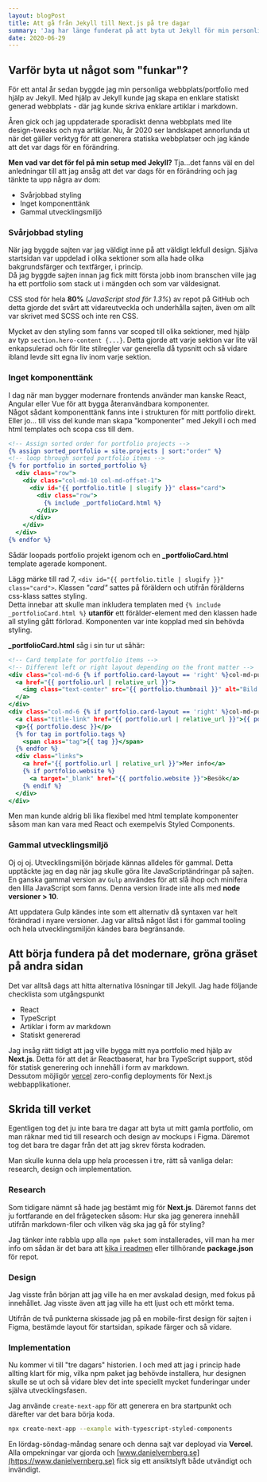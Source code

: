 ```yaml
---
layout: blogPost
title: Att gå från Jekyll till Next.js på tre dagar
summary: 'Jag har länge funderat på att byta ut Jekyll för min personliga sajt. Efter en del research och funderingar var det görbart på tre dagar.'
date: 2020-06-29
---
```


## Varför byta ut något som "funkar"?
För ett antal år sedan byggde jag min personliga webbplats/portfolio med hjälp av Jekyll. Med hjälp av Jekyll kunde jag skapa en enklare statiskt generad webbplats - där jag kunde skriva enklare artiklar i markdown.   

Åren gick och jag uppdaterade sporadiskt denna webbplats med lite design-tweaks och nya artiklar. Nu, år 2020 ser landskapet annorlunda ut när det gäller verktyg för att generera statiska webbplatser och jag kände att det var dags för en förändring.

**Men vad var det för fel på min setup med Jekyll?** Tja...det fanns väl en del anledningar till att jag ansåg att det var dags för en förändring och jag tänkte ta upp några av dom:
* Svårjobbad styling
* Inget komponenttänk
* Gammal utvecklingsmiljö

### Svårjobbad styling

När jag byggde sajten var jag väldigt inne på att väldigt lekfull design. Själva startsidan var uppdelad i olika sektioner som alla hade olika bakgrundsfärger och textfärger, i princip.   
Då jag byggde sajten innan jag fick mitt första jobb inom branschen ville jag ha ett portfolio som stack ut i mängden och som var väldesignat. 

CSS stod för hela **80%** (*JavaScript stod för 1.3%*) av repot på GitHub och detta gjorde det svårt att vidareutveckla och underhålla sajten, även om allt var skrivet med SCSS och inte ren CSS.

Mycket av den styling som fanns var scoped till olika sektioner, med hjälp av typ `section.hero-content {...}`. Detta gjorde att varje sektion var lite väl enkapsulerad och för lite stilregler var generella då typsnitt och så vidare ibland levde sitt egna liv inom varje sektion.

### Inget komponenttänk

I dag när man bygger modernare frontends använder man kanske React, Angular eller Vue för att bygga återanvändbara komponenter.  
Något sådant komponenttänk fanns inte i strukturen för mitt portfolio direkt. Eller jo... till viss del kunde man skapa "komponenter" med Jekyll i och med html templates och scopa css till dem.

```html{7}:_includes/sections/projects.html
<!-- Assign sorted order for portfolio projects -->
{% assign sorted_portfolio = site.projects | sort:"order" %}
<!-- loop through sorted portfolio items -->
{% for portfolio in sorted_portfolio %}
  <div class="row">
    <div class="col-md-10 col-md-offset-1">
      <div id="{{ portfolio.title | slugify }}" class="card">
        <div class="row">
          {% include _portfolioCard.html %}
        </div>
      </div>
    </div>
  </div>
{% endfor %}
```

Sådär loopads portfolio projekt igenom och en **_portfolioCard.html** template agerade komponent.

Lägg märke till rad 7, `<div id="{{ portfolio.title | slugify }}" class="card">`. Klassen *"card"* sattes på föräldern och utifrån förälderns css-klass sattes styling.   
Detta innebar att skulle man inkludera templaten med `{% include _portfolioCard.html %}` **utanför** ett förälder-element med den klassen hade all styling gått förlorad. Komponenten var inte kopplad med sin behövda styling.

**_portfolioCard.html** såg i sin tur ut såhär:

```html:_includes/_portfolioCard.html
<!-- Card template for portfolio items -->
<!-- Different left or right layout depending on the front matter -->
<div class="col-md-6 {% if portfolio.card-layout == 'right' %}col-md-push-6{% endif %}">
  <a href="{{ portfolio.url | relative_url }}">
    <img class="text-center" src="{{ portfolio.thumbnail }}" alt="Bild på {{ portfolio.title }}">
  </a>
</div>
<div class="col-md-6 {% if portfolio.card-layout == 'right' %}col-md-pull-6{% endif %}">
  <a class="title-link" href="{{ portfolio.url | relative_url }}">{{ portfolio.title | escape }}</a>
  <p>{{ portfolio.desc }}</p>
  {% for tag in portfolio.tags %}
    <span class="tag">{{ tag }}</span>
  {% endfor %}
  <div class="links">
    <a href="{{ portfolio.url | relative_url }}">Mer info</a>
    {% if portfolio.website %}
      <a target="_blank" href="{{ portfolio.website }}">Besök</a>
    {% endif %}
  </div>
</div>
```

Men man kunde aldrig bli lika flexibel med html template komponenter såsom man kan vara med React och exempelvis Styled Components.

### Gammal utvecklingsmiljö

Oj oj oj. Utvecklingsmiljön började kännas alldeles för gammal. Detta upptäckte jag en dag när jag skulle göra lite JavaScriptändringar på sajten.   
En ganska gammal version av `Gulp` användes för att slå ihop och minifera den lilla JavaScript som fanns. Denna version lirade inte alls med **node versioner > 10**.   

Att uppdatera Gulp kändes inte som ett alternativ då syntaxen var helt förändrad i nyare versioner. Jag var alltså något låst i för gammal tooling och hela utvecklingsmiljön kändes bara begränsande. 

## Att börja fundera på det modernare, gröna gräset på andra sidan

Det var alltså dags att hitta alternativa lösningar till Jekyll. Jag hade följande checklista som utgångspunkt

* React
* TypeScript
* Artiklar i form av markdown
* Statiskt genererad

Jag insåg rätt tidigt att jag ville bygga mitt nya portfolio med hjälp av **Next.js**. Detta för att det är Reactbaserat, har bra TypeScript support, stöd för statisk generering och innehåll i form av markdown.   
Dessutom möjligör [vercel](https://vercel.com) zero-config deployments för Next.js webbapplikationer.

## Skrida till verket

Egentligen tog det ju inte bara tre dagar att byta ut mitt gamla portfolio, om man räknar med tid till research och design av mockups i Figma. Däremot tog det bara tre dagar från det att jag skrev första kodraden.

Man skulle kunna dela upp hela processen i tre, rätt så vanliga delar:  research, design och implementation.

### Research
Som tidigare nämnt så hade jag bestämt mig för **Next.js**. Däremot fanns det ju fortfarande en del frågetecken såsom: Hur ska jag generera innehåll utifrån markdown-filer och vilken väg ska jag gå för styling?

Jag tänker inte rabbla upp alla `npm paket` som installerades, vill man ha mer info om sådan är det bara att [kika i readmen](https://github.com/danielv14/personal-portfolio) eller tillhörande **package.json** för repot.

### Design

Jag visste från början att jag ville ha en mer avskalad design, med fokus på innehållet. Jag visste även att jag ville ha ett ljust och ett mörkt tema.

Utifrån de två punkterna skissade jag på en mobile-first design för sajten i Figma, bestämde layout för startsidan, spikade färger och så vidare.

### Implementation

Nu kommer vi till "tre dagars" historien. I och med att jag i princip hade allting klart för mig, vilka npm paket jag behövde installera, hur designen skulle se ut och så vidare blev det inte speciellt mycket funderingar under själva utvecklingsfasen.

Jag använde `create-next-app` för att generera en bra startpunkt och därefter var det bara börja koda.

```bash
npx create-next-app --example with-typescript-styled-components
```

En lördag-söndag-måndag senare och denna sajt var deployad via **Vercel**. Alla ompekningar var gjorda och [www.danielvernberg.se](https://www.danielvernberg.se) fick sig ett ansiktslyft både utvändigt och invändigt.